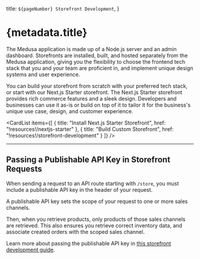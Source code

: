 
  title: `${pageNumber} Storefront Development`,
}

# {metadata.title}

The Medusa application is made up of a Node.js server and an admin dashboard. Storefronts are installed, built, and hosted separately from the Medusa application, giving you the flexibility to choose the frontend tech stack that you and your team are proficient in, and implement unique design systems and user experience.

You can build your storefront from scratch with your preferred tech stack, or start with our Next.js Starter storefront. The Next.js Starter storefront provides rich commerce features and a sleek design. Developers and businesses can use it as-is or build on top of it to tailor it for the business's unique use case, design, and customer experience.

<CardList
  items={[
    {
      title: "Install Next.js Starter Storefront",
      href: "!resources!/nextjs-starter"
    },
    {
      title: "Build Custom Storefront",
      href: "!resources!/storefront-development"
    }
  ]}
/>

---

## Passing a Publishable API Key in Storefront Requests

When sending a request to an API route starting with `/store`, you must include a publishable API key in the header of your request.

A publishable API key sets the scope of your request to one or more sales channels.

Then, when you retrieve products, only products of those sales channels are retrieved. This also ensures you retrieve correct inventory data, and associate created orders with the scoped sales channel.

Learn more about passing the publishable API key in [this storefront development guide](!resources!/storefront-development/publishable-api-keys).
